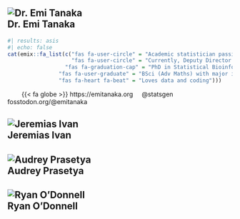 ::: {.panel-tabset}

## ![Dr. Emi Tanaka](`r photo_path`images/team/emi-square.png){.circle-image-120}<br>Dr. Emi Tanaka

::: f2

```r
#| results: asis
#| echo: false
cat(emix::fa_list(c("fas fa-user-circle" = "Academic statistician passionate about data science and open source software",
                    "fas fa-user-circle" = "Currently, Deputy Director of ANU Biological Data Science Institute and Executive Editor of R Journal",
                  "fas fa-graduation-cap" = "PhD in Statistical Bioinformatics",
                "fas fa-user-graduate" = "BSci (Adv Maths) with major in Mathematics and Statistics",
                "fas fa-heart fa-beat" = "Loves data and coding")))
```


&nbsp; &nbsp; &nbsp; &nbsp; {{< fa globe >}} https://emitanaka.org &nbsp; &nbsp; <i class="fab fa-twitter"></i> @statsgen &nbsp; &nbsp; <i class="fab fa-mastodon"></i> fosstodon.org/@emitanaka


:::

## ![Jeremias Ivan](`r photo_path`images/team/jeremias-ivan.jpg){.circle-image-120}<br>Jeremias Ivan

## ![Audrey Prasetya](`r photo_path`images/team/audrey-prasetya.jpeg){.circle-image-120}<br>Audrey Prasetya

## ![Ryan O'Donnell](`r photo_path`images/team/ryan-odonnell.jpg){.circle-image-120}<br>Ryan O'Donnell



:::
